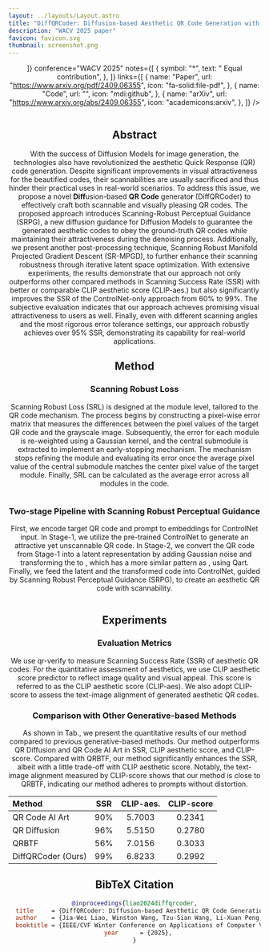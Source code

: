 ```yaml
---
layout: ../layouts/Layout.astro
title: "DiffQRCoder: Diffusion-based Aesthetic QR Code Generation with Scanning Robustness Guided Iterative Refinement"
description: "WACV 2025 paper"
favicon: favicon.svg
thumbnail: screenshot.png
---
```








<Header
  title={frontmatter.title}
  authors={[
    {
      name: "Jia-Wei Liao",
      url: "https://jwliao1209.github.io/",
      notes: ["1", "2"],
    },
    {
      name: "Winston Wang",
      url: "https://dinoslow.github.io/",
      notes: ["*", "1"],
    },
    {
      name: "Tzu-Sian Wang",
      notes: ["*", "1"],
    },
    {
      name: "Li-Xuan Peng",
      url: "https://alexpeng517.github.io/",
      notes: ["*", "1"],
    },
    {
      name: "Ju-Hsuan Weng",
      notes: ["1", "2"],
    },
    {
      name: "Cheng-Fu Chou",
      url: "https://www.csie.ntu.edu.tw/~ccf/",
      notes: ["2"],
    },
    {
      name: "Jun-Cheng Chen",
      url: "https://homepage.citi.sinica.edu.tw/pages/pullpull/",
      notes: ["1"],
    },
  ]}
  institutions={[
    {
      name: "Research Center for Information Technology Innovation, Academia Sinica",
      notes: ["1"],
    },
    {
      name: "National Tawian University",
      notes: ["2"],
    },

  ]}
  conference="WACV 2025"
  notes={[
    {
      symbol: "*",
      text: " Equal contribution",
    },
  ]}
  links={[
    {
      name: "Paper",
      url: "https://www.arxiv.org/pdf/2409.06355",
      icon: "fa-solid:file-pdf",
    },
    {
      name: "Code",
      url: "",
      icon: "mdi:github",
    },
    {
      name: "arXiv",
      url: "https://www.arxiv.org/abs/2409.06355",
      icon: "academicons:arxiv",
    },
  ]}
  />

<Figure caption="<b>Figure. Aesthetic QR codes generated from DiffQRCoder.</b> Our method takes a QR code and a text prompt as input to generate an aesthetic QR code. We leverage the pre-trained ControlNet and guide the generation process using our proposed Scanning Robust Perceptual Guidance (SRPG) to ensure the generated code is both scannable and attractive.">
    <Image source={teaser} width="1000" altText="teaser"/>
</Figure>



## Abstract

With the success of Diffusion Models for image generation, the technologies also have revolutionized the aesthetic Quick Response (QR) code generation. Despite significant improvements in visual attractiveness for the beautified codes, their scannabilities are usually sacrificed and thus hinder their practical uses in real-world scenarios. To address this issue, we propose a novel **Diff**usion-based **QR** **Code** generato**r** (DiffQRCoder) to effectively craft both scannable and visually pleasing QR codes. The proposed approach introduces Scanning-Robust Perceptual Guidance (SRPG), a new diffusion guidance for Diffusion Models to guarantee the generated aesthetic codes to obey the ground-truth QR codes while maintaining their attractiveness during the denoising process. Additionally, we present another post-processing technique, Scanning Robust Manifold Projected Gradient Descent (SR-MPGD), to further enhance their scanning robustness through iterative latent space optimization. With extensive experiments, the results demonstrate that our approach not only outperforms other compared methods in Scanning Success Rate (SSR) with better or comparable CLIP aesthetic score (CLIP-aes.) but also significantly improves the SSR of the ControlNet-only approach from 60\% to 99\%. The subjective evaluation indicates that our approach achieves promising visual attractiveness to users as well. Finally, even with different scanning angles and the most rigorous error tolerance settings, our approach robustly achieves over 95\% SSR, demonstrating its capability for real-world applications.


## Method

### Scanning Robust Loss
Scanning Robust Loss (SRL) is designed at the module level, tailored to the QR code mechanism. The process begins by constructing a pixel-wise error matrix that measures the differences between the pixel values of the target QR code and the grayscale image. Subsequently, the error for each module is re-weighted using a Gaussian kernel, and the central submodule is extracted to implement an early-stopping mechanism. The mechanism stops refining the module and evaluating its error once the average pixel value of the central submodule matches the center pixel value of the target module. Finally, SRL can be calculated as the average error across all modules in the code.

<Figure caption="<b>Figure.</b> An illustration of Scanning Robust Loss (SRL).">
  <Image source={srl} width="1000" altText="srl"/>
</Figure>


### Two-stage Pipeline with Scanning Robust Perceptual Guidance
First, we encode target QR code <LaTeX formula="\mathbf{y}" inline /> and prompt <LaTeX formula="p" inline /> to embeddings for ControlNet input. In Stage-1, we utilize the pre-trained ControlNet to generate an attractive yet unscannable QR code. In Stage-2, we convert the QR code from Stage-1 into a latent representation <LaTeX formula="\tilde{z}_T" inline /> by adding Gaussian noise and transforming the <LaTeX formula="\mathbf{y}" inline /> to <LaTeX formula="\tilde{\mathbf{y}}" inline />, which has a more similar pattern as <LaTeX formula="\hat{\mathbf{x}}" inline />, using Qart. Finally, we feed the latent and the transformed code into ControlNet, guided by Scanning Robust Perceptual Guidance (SRPG), to create an aesthetic QR code with scannability.

<Figure caption="<b>Figure.</b> An overview of our two-stage pipeline with Scanning Robust Perceptual Guidance (SRPG). ">
    <Image source={two_stage_generation_pipeline} width="1000" altText="two stage generation pipeline"/>
</Figure>


## Experiments

### Evaluation Metrics

We use qr-verify to measure Scanning Success Rate (SSR) of aesthetic QR codes. For the quantitative assessment of aesthetics, we use CLIP aesthetic score predictor to reflect image quality and visual appeal.  This score is referred to as the CLIP aesthetic score (CLIP-aes). We also adopt CLIP-score to assess the text-image alignment of generated aesthetic QR codes.


### Comparison with Other Generative-based Methods

As shown in Tab., we present the quantitative results of our method compared to previous generative-based methods.
Our method outperforms QR Diffusion and QR Code AI Art in SSR, CLIP aesthetic score, and CLIP-score. Compared with QRBTF, our method significantly enhances the SSR, albeit with a little trade-off with CLIP aesthetic score. Notably, the text-image alignment measured by CLIP-score shows that our method is close to QRBTF, indicating our method adheres to prompts without distortion.

| Method | SSR | CLIP-aes. | CLIP-score |
| :--- | :---: | :---: | :---: |
| QR Code AI Art | 90\% | 5.7003 | 0.2341 |
| QR Diffusion | 96\% | 5.5150 | 0.2780 |
| QRBTF | 56\% | 7.0156 | 0.3033 |
| DiffQRCoder (Ours) | 99\% | 6.8233 | 0.2992 |



## BibTeX Citation

```bibtex
@inproceedings{liao2024diffqrcoder,
  title     = {DiffQRCoder: Diffusion-based Aesthetic QR Code Generation with Scanning Robustness Guided Iterative Refinement},
  author    = {Jia-Wei Liao, Winston Wang, Tzu-Sian Wang, Li-Xuan Peng, Ju-Hsian Weng, Cheng-Fu Chou, Jun-Cheng Chen},
  booktitle = {IEEE/CVF Winter Conference on Applications of Computer Vision (WACV)},
  year      = {2025},
}
```